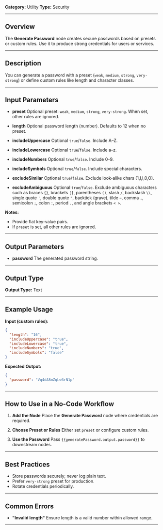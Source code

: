 **Category:** Utility
**Type:** Security

---

## Overview

The **Generate Password** node creates secure passwords based on presets or custom rules.
Use it to produce strong credentials for users or services.

---

## Description

You can generate a password with a preset (`weak`, `medium`, `strong`, `very-strong`) or define custom rules like length and character classes.

---

## Input Parameters

- **preset**
  Optional preset: `weak`, `medium`, `strong`, `very-strong`. When set, other rules are ignored.

- **length**
  Optional password length (number). Defaults to 12 when no preset.

- **includeUppercase**
  Optional `true`/`false`. Include A–Z.

- **includeLowercase**
  Optional `true`/`false`. Include a–z.

- **includeNumbers**
  Optional `true`/`false`. Include 0–9.

- **includeSymbols**
  Optional `true`/`false`. Include special characters.

- **excludeSimilar**
  Optional `true`/`false`. Exclude look-alike chars (1,l,I,0,O).

- **excludeAmbiguous**
  Optional `true`/`false`. Exclude ambiguous characters such as braces `{}`, brackets `[]`, parentheses `()`, slash `/`, backslash `\\`, single quote `'`, double quote `"`, backtick (grave), tilde `~`, comma `,`, semicolon `;`, colon `:`, period `.`, and angle brackets `< >`.

**Notes:**

- Provide flat key-value pairs.
- If `preset` is set, all other rules are ignored.

---

## Output Parameters

- **password**
  The generated password string.

---

## Output Type

**Output Type:** Text

---

## Example Usage

**Input (custom rules):**

```json
{
  "length": "16",
  "includeUppercase": "true",
  "includeLowercase": "true",
  "includeNumbers": "true",
  "includeSymbols": "false"
}
```

**Expected Output:**

```json
{
  "password": "Vq4dA8mZqLw3rN1p"
}
```

---

## How to Use in a No-Code Workflow

1. **Add the Node**
   Place the **Generate Password** node where credentials are required.

2. **Choose Preset or Rules**
   Either set `preset` or configure custom rules.

3. **Use the Password**
   Pass `{{generatePassword.output.password}}` to downstream nodes.

---

## Best Practices

- Store passwords securely; never log plain text.
- Prefer `very-strong` preset for production.
- Rotate credentials periodically.

---

## Common Errors

- **"Invalid length"**
  Ensure length is a valid number within allowed range.

---
